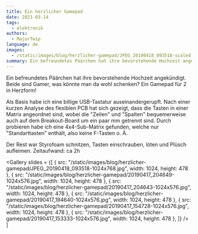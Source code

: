 ```yaml
---
title: Ein herzlicher Gamepad
date: 2021-03-14
tags:
  - elektronik
authors:
  - MajorTwip
language: de
images:
  - /static/images/blog/herzlicher-gamepad/JPEG_20190418_093518-scaled
summary: Ein befreundetes Päärchen hat ihre bevorstehende Hochzeit angekündigt. Beide sind Gamer, was könnte man da wohl schenken? Ein Gamepad für 2 in Herzform!
---
```


Ein befreundetes Päärchen hat ihre bevorstehende Hochzeit angekündigt. Beide sind Gamer, was könnte man da wohl schenken? Ein Gamepad für 2 in Herzform!

Als Basis habe ich eine billige USB-Tastatur auseinandergerupft. Nach einer kurzen Analyse des flexiblen PCB hat sich gezeigt, dass die Tasten in einer Matrix angeordnet sind, wobei die "Zeilen" und "Spalten" bequemerweise auch auf dem Breakout-Board um ein paar mm getrennt sind. Durch probieren habe ich eine 4x4-Sub-Matrix gefunden, welche nur "Standarttasten" enthält, also keine F-Tasten o. Ä.

Der Rest war Styrofoam schnitzen, Tasten einschrauben, löten und Plüsch aufleimen. Zeitaufwand: ca 2h

<Gallery slides = {[
  { src: "/static/images/blog/herzlicher-gamepad/JPEG_20190418_093518-1024x768.jpg", width: 1024, height: 478 },
  { src: "/static/images/blog/herzlicher-gamepad/20190417_204649-1024x576.jpg", width: 1024, height: 478 },
  { src: "/static/images/blog/herzlicher-gamepad/20190417_204643-1024x576.jpg", width: 1024, height: 478 },
  { src: "/static/images/blog/herzlicher-gamepad/20190417_194640-1024x576.jpg", width: 1024, height: 478 },
  { src: "/static/images/blog/herzlicher-gamepad/20190417_154728-1024x576.jpg", width: 1024, height: 478 },
  { src: "/static/images/blog/herzlicher-gamepad/20190417_153333-1024x576.jpg", width: 1024, height: 478 },
]} />
]